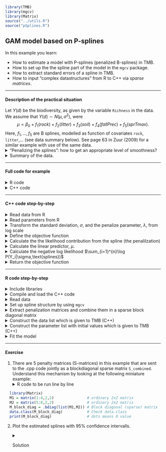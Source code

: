 ```r
library(TMB)
library(mgcv)
library(Matrix)
source("../utils.R")
source("pSplines.R")
```


## **GAM model based on P-splines**
In this example you learn:

* How to estimate a model with P-splines (penalized B-splines) in TMB.
* How to set up the the spline part of the model in the `mgcv` package. 
* How to extract standard errors of a spline in TMB.
* How to input "complex datastructures" from R to C++ via _sparse matrices_.

***
#### Description of the practical situation
Let $Y(d)$ be the biodiversity, as given by the variable `Richness` in the data. We assume that $Y(d) \sim N(\mu,\sigma^2)$, were 
$$\mu = \beta_0 +  f_1(rock) +f_2(litter) + f_3(soil) + f_4(fallPrec) + f_5(sprTmax).$$
Here, $f_1,\ldots,f_5$ are B splines, modelled as function of covariates `rock`, `litter`,... (see data summary below).
See page 63 in Zuur (2009) for a similar example with use of the same data.
<details> <summary> "Penalizing the splines": how to get an appropriate level of smoothness?</summary>
We let the coefficients of the $i$th spline have a multivariate normal distribution with precision matrix $\lambda_i \pmb{S}_i$, where $\lambda_i$ is a penalization parameter and $\pmb{S}_i$ is a penalization matrix extracted from the R-package `mgcv`. The matrices $\pmb{S}_i$ are singular, and hence the multivariate normal distributions are degenerate. However, when bringing in data through the likelihood, the (posterior) precission matrix becomes non-singular. See [Wood (2017)](https://books.google.no/books?id=JTkkDwAAQBAJ&printsec=frontcover&dq=generalized+additive+models+wood+2017&hl=no&sa=X&ved=0ahUKEwjp4o2sicHbAhWEFZoKHaHYBQ0Q6AEIJzAA#v=onepage&q=generalized%20additive%20models%20wood%202017&f=false) for details.
</details>

<details> <summary> Summary of the data.</summary>
```r
head(Vegetation,5)
```
</details>

***

#### Full code for example
<details> <summary> R code</summary>
```r
include_source("pSplines.R", linesToInclud=c(1:3, 10:999))
```
</details>
<details> <summary> C++ code</summary>
```r
include_source("pSplines.cpp", linesToInclud=c(1:999))
```
</details>

***

#### C++ code step-by-step
<details>  
  <summary>Read data from R</summary>
```c++
    DATA_VECTOR(Y);       //The response
    DATA_MATRIX(X);       //Design matrix for splines
    DATA_SPARSE_MATRIX(S);//Penalization matrix diag(S1,S2,S3,S4,S5) without
                          //storing off-diagonal zeros.
    DATA_VECTOR(Sdims);   //Dimensions of S1,S2,S3,S4 and S5
```

The `X` matrix combines the 5 design matrices for the 5 splines.
$$
X =\left[X_1,X_2,X_3,X_4,X_5\right]
= \underbrace{
                \left.\left( 
                      \begin{array}{cc|cc|cc|cc}
                             1.2&\cdots &4.3&\cdots &5.0&\cdots &\cdots&0.2\\
                             -.2&\cdots &1.3&\cdots &2.0&\cdots &\cdots&9.1\\
                             3.1&\cdots &0.0&\cdots &1.2&\cdots &\cdots&-20.1\\
                             \vdots&&&&&&\vdots&\\
                             4.2&\cdots &9.1&\cdots &2.3&\cdots &\cdots&1.3
                      \end{array}
                \right)\right\}
              }_{\text{Design matrices for 5 splines stacked columnwise}} 
              \,\text{ observations }
              
$$
</details>
<details>
  <summary>Read parameters from R</summary>
```c++
    PARAMETER(beta0);       //Intercept
    PARAMETER_VECTOR(beta); //Spline regression parameters (5 splines stacked)
    PARAMETER_VECTOR(log_lambda);//Penalization parameters
    PARAMETER(log_sigma);   // log(SD) of measurement error
```
</details>
<details>

<summary>Transform the standard deviation, $\sigma$, and the penalize parameter, $\lambda$, from log scale</summary>
```c++
    Type sigma = exp(log_sigma);
    vector<Type> lambda = exp(log_lambda);
```
</details>
<details>

<summary>Define the objective function</summary>
```c++
    Type nll = 0.0;
```
</details>
<details>

  <summary>Calculate the the likelihood contribution from the spline (the penalilzation)</summary>
  The negative log likelihood contribution from each spline is $0.5 \text{log} \lambda_i m_i - 0.5 \lambda_i \pmb{\beta}_i \pmb{S}_i \pmb{\beta}_i^T$, were $m_i$ is the number of regression parameters for the $i$th spline. 
```c++
    vector<Type> S_beta = S*beta;
    nll -= 0.5*(log_lambda*Sdims).sum();  
    int counter = 0;
    for(int i=0;i<Sdims.size(); i++){
      for(int j=0;j<Sdims(i); j++){
        nll -= -0.5*lambda(i)*beta(counter)*S_beta(counter);
        counter++;
      }
    }
```
</details>
<details>

  <summary>Calculate the linear predictor, $\mu$.   </summary>
```c++
    vector<Type> mu(Y.size());
    mu = beta0 + X*beta;
```

* $X\beta=\sum_{j=1}^5X_j\beta_j$ gives the sum of all 5 splines (see above).
</details>
<details>

<summary>Calculate the negative log likelihood $\sum_{i=1}^{n}\log P(Y_i|\sigma,\text{splines})$</summary>
```c++
    for(int i=0; i<Y.size(); i++){
      nll -= dnorm(Y(i), mu(i), sigma, true);
    }
```
</details>
<details>

<summary>Return the objective function </summary>
```c++
  return nll;
```
</details>

***


#### R code step-by-step
<details>  
  <summary>Include libraries</summary>
```r
  library(TMB)
  library(mgcv) #Use gam
  library(Matrix) #Use sparse matrices
```
</details>
<details>  
  <summary>Compile and load the C++ code</summary>
```r
  compile("pSplines.cpp")
  dyn.load(dynlib("pSplines"))
```
</details>
<details>  
  <summary>Read data</summary>
```r
  Vegetation <- read.table(file = "Vegetation.txt", header = TRUE, dec = ".")
  Vegetation = Vegetation[!is.na(Vegetation$Richness),]
```
</details>
<details>  
  <summary>Set up spline structure by using `mgcv`</summary>
```r
  gam_setup = gam(Richness ~ s(ROCK, bs = "cs") +
        s(LITTER, bs = "cs") + s(BARESOIL, bs = "cs") +
        s(FallPrec, bs = "cs") + s(SprTmax, bs = "cs"),
      data = Vegetation,fit=FALSE)
```
* `fit=FALSE` is because you only want `mgcv` to set up the spline bases,
   not fit the model.
</details>
<details>  
  <summary>Extract penalization matrices and combine them in a sparse block diagonal matrix</summary>
```r
  S_ROCK = gam_setup$smooth[[1]]$S[[1]]
  S_LITTER = gam_setup$smooth[[2]]$S[[1]]
  S_BARESOIL = gam_setup$smooth[[3]]$S[[1]]
  S_FallPrec = gam_setup$smooth[[4]]$S[[1]]
  S_SprTmax = gam_setup$smooth[[5]]$S[[1]]
  
  S_list = list(S_ROCK,S_LITTER,S_BARESOIL,S_FallPrec,S_SprTmax)
  S_combined = .bdiag(S_list)         # join S's in sparse matrix
  Sdims = unlist(lapply(S_list,nrow)) # Find dimension of each S
```
</details>
<details>  
  <summary>Construct the data list which is given to TMB (C++)</summary>
```r
data = list(Y = Vegetation$Richness, # Response
            X = gam_setup$X[,-1],  # Design matrix, without intercept
            S = S_combined,      # Combined penalty matrix
            Sdims = Sdims)
```
</details>
<details>  
  <summary>Construct the parameter list with initial values which is given to TMB (C++)</summary>
```r
  par = list(
    beta0 = 0,  # Intercept
    beta = rep(0,sum(Sdims)),  # Spline coefficients
    log_lambda = rep(rep(0,length(Sdims))), #Log spline penalization coefficients
    log_sigma = 0
  )
```
</details>
<details>  
  <summary>Fit the model</summary>
```r
  obj = MakeADFun(data = data, parameters = par,random="beta",DLL = "pSplines")
  opt = nlminb(obj$par,obj$fn,obj$gr)
  rep = sdreport(obj)
```
</details>



***
#### Exercise

1. There are 5 penalty matrices (S-matrices) in this example that are sent
to the .cpp code jointly as a blockdiagonal sparse matrix `S_combined`.
Understand this mechanism by looking at the following miniature example:
<details>  
  <summary>R code to be run line by line</summary>
```r
  library(Matrix)
  M1 = matrix(1:4,2,2)               # ordinary 2x2 matrix
  M2 = matrix(5:8,2,2)               # ordinary 2x2 matrix
  M_block_diag = .bdiag(list(M1,M2)) # Block diagonal (sparse) matrix
  data.class(M_block_diag)           # Check data.class
  print(M_block_diag)                # dots means 0 value
```
</details>


2. Plot the estimated splines with 95% confidence intervalls.
<details>
  <summary>Solution</summary>
    First we define a design matrix for the splines we want to plot:
    ```r
      #R code
      ROCK=min(Vegetation$ROCK):max(Vegetation$ROCK)
      LITTER=min(Vegetation$LITTER):max(Vegetation$LITTER)
      BARESOIL=min(Vegetation$BARESOIL):max(Vegetation$BARESOIL)
      FallPrec=min(Vegetation$FallPrec):max(Vegetation$FallPrec)
      SprTmax=min(Vegetation$SprTmax):max(Vegetation$SprTmax)
      
      rockReport = PredictMat(gam_setup$smooth[[1]],data = data.frame(ROCK))
      litterReport = PredictMat(gam_setup$smooth[[2]],data = data.frame(LITTER)) 
      soilReport = PredictMat(gam_setup$smooth[[3]],data = data.frame(BARESOIL)) 
      fallReport = PredictMat(gam_setup$smooth[[4]],data = data.frame(FallPrec)) 
      sprReport = PredictMat(gam_setup$smooth[[5]],data = data.frame(SprTmax))
      
      designMatrixForReport = list(rockReport,litterReport,soilReport,fallReport,sprReport)
      data$designMatrixForReport = .bdiag(designMatrixForReport) 
    ```
    
    Then we estimate those splines in TMB when we estimate the model:
    ```c++
        //c++ code
        DATA_SPARSE_MATRIX(designMatrixForReport); //place were the data is included
        
        vector<Type> splineForReport = designMatrixForReport*beta; //place just before return nll
        ADREPORT(splineForReport);
  
    ```
    Then we extract the estimated splines with standard errors, and plot the splines:
  
    ```r
      #R code
      muSpline = rep$value[names(rep$value)=="splineForReport"]
      sdSpline<-rep$sd[names(rep$value)=="splineForReport"]
      
      par(mfrow=c(2,3))
      start = 1
      stop = start + length(ROCK) -1
      plot(ROCK, muSpline[start:stop], lty=1,type = 'l',ylim = c(-6,5),ylab = "f(rock)",main = "Spline for ROCK")
      lines(ROCK, muSpline[start:stop]- 1.96*sdSpline[start:stop], lty=2)
      lines(ROCK, muSpline[start:stop]+ 1.96*sdSpline[start:stop], lty=2)
      abline(h = 0)
      
      start = stop +1
      stop = start+ length(LITTER)-1
      plot(LITTER, muSpline[start:stop], lty=1,type = 'l',ylim = c(-6,5),ylab = "f(litter)",main = "Spline for LITTER")
      lines(LITTER, muSpline[start:stop]- 1.96*sdSpline[start:stop], lty=2)
      lines(LITTER, muSpline[start:stop]+ 1.96*sdSpline[start:stop], lty=2)
      abline(h = 0)
      
      start = stop +1
      stop = start+ length(BARESOIL)-1
      plot(BARESOIL, muSpline[start:stop], lty=1,type = 'l',ylim = c(-6,5),ylab = "f(soil)",main = "Spline for BARESOIL")
      lines(BARESOIL, muSpline[start:stop]- 1.96*sdSpline[start:stop], lty=2)
      lines(BARESOIL, muSpline[start:stop]+ 1.96*sdSpline[start:stop], lty=2)
      abline(h = 0)
      
      start = stop +1
      stop = start+ length(FallPrec)-1
      plot(FallPrec, muSpline[start:stop], lty=1,type = 'l',ylim = c(-6,5),ylab = "f(fallPrec)",main = "Spline for FallPrec")
      lines(FallPrec, muSpline[start:stop]- 1.96*sdSpline[start:stop], lty=2)
      lines(FallPrec, muSpline[start:stop]+ 1.96*sdSpline[start:stop], lty=2)
      abline(h = 0)
      
      start = stop +1
      stop = start+ length(SprTmax)-1
      plot(SprTmax, muSpline[start:stop], lty=1,type = 'l',ylim = c(-6,5),ylab = "f(sprTMax)",main = "Spline for SprTmax")
      lines(SprTmax, muSpline[start:stop]- 1.96*sdSpline[start:stop], lty=2)
      lines(SprTmax, muSpline[start:stop]+ 1.96*sdSpline[start:stop], lty=2)
      abline(h = 0)
    ```
</details>


</details>

